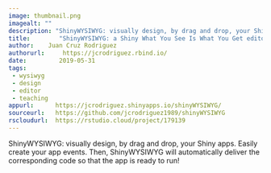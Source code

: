 ```yaml
---
image: thumbnail.png
imagealt: ""
description: "ShinyWYSIWYG: visually design, by drag and drop, your Shiny apps. Easily create your app events."
title:        "ShinyWYSIWYG: a Shiny What You See Is What You Get editor"
author:    Juan Cruz Rodriguez
authorurl:     https://jcrodriguez.rbind.io/
date:         2019-05-31
tags:       
 - wysiwyg
 - design
 - editor
 - teaching
appurl:      https://jcrodriguez.shinyapps.io/shinyWYSIWYG/
sourceurl:   https://github.com/jcrodriguez1989/shinyWYSIWYG
rscloudurl:  https://rstudio.cloud/project/179139
---
```


ShinyWYSIWYG: visually design, by drag and drop, your Shiny apps. Easily create your app events. Then, ShinyWYSIWYG will automatically deliver the corresponding code so that the app is ready to run!
  
